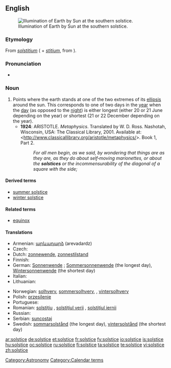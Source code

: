 {{wikipedia}}
==English==
[[File:Earth-lighting-winter-solstice EN.png|thumb|Illumination of Earth by Sun at the southern solstice.]]

===Etymology===
From {{etyl|la}} ''[[solstitium]]'' ({{term|sol||sun}} + ''[[stitium]]'', from {{term|sistere||to stand still}}).

===Pronunciation===
* {{IPA|/'sɒl.stɪs/}}

===Noun===
{{en-noun}}

# Points where the earth stands at one of the two extremes of its [[ellipsis]] around the sun. This corresponds to one of two days in the [[year]] when the [[day]] (as opposed to the [[night]]) is either longest (either 20 or 21 June depending on the year) or shortest (21 or 22 December depending on the year).
#* '''1924''': ARISTOTLE.  ''Metaphysics''.  Translated by W. D. Ross.  Nashotah, Wisconsin, USA: The Classical Library, 2001.  Available at: <http://www.classicallibrary.org/aristotle/metaphysics/>.  Book 1, Part 2.
#*: ''For all men begin, as we said, by wondering that things are as they are, as they do about self‐moving marionettes, or about the '''solstices''' or the incommensurability of the diagonal of a square with the side;''

====Derived terms====
* [[summer solstice]]
* [[winter solstice]]

====Related terms====
* [[equinox]]

====Translations====
{{trans-top|point where the earth stands at the extreme of its ellipsis around the sun}}
* Armenian: [[արևադարձ]] (arevadardz)
* Czech: {{t+|cs|slunovrat|m}}
* Dutch: [[zonnewende]], [[zonnestilstand]]
* Finnish: {{t-|fi|päivänseisaus}}
* German: [[Sonnenwende]] {{f}}; [[Sommersonnenwende]] {{f}} (the longest day), [[Wintersonnenwende]] {{f}} (the shortest day)
* Italian: {{t|it|solstizio|m}}
* Lithuanian: {{t-|lt|saulėgrįža|f|xs=Lithuanian}}
{{trans-mid}}
* Norwegian: [[solhverv]], [[sommersolhverv]], , [[vintersolhverv]]
* Polish: [[przesilenie]] {{n}}
* Portuguese: {{t-|pt|solstício|m}}
* Romanian: [[solstiţiu]] {{n}}, [[solstiţiul verii]] {{n}}, [[solstiţiul iernii]] {{n}}
* Russian: {{t+|ru|солнцестояние|n|tr=soncestojánie|sc=Cyrl}}
* Serbian: [[suncostaj]] {{m}}
* Swedish: [[sommarsolstånd]] (the longest day), [[vintersolstånd]] (the shortest day)
{{trans-bottom}}

[[Category:Astronomy]]
[[Category:Calendar terms]]

[[ar:solstice]]
[[de:solstice]]
[[et:solstice]]
[[fr:solstice]]
[[fy:solstice]]
[[io:solstice]]
[[is:solstice]]
[[hu:solstice]]
[[oc:solstice]]
[[ru:solstice]]
[[fi:solstice]]
[[ta:solstice]]
[[te:solstice]]
[[vi:solstice]]
[[zh:solstice]]